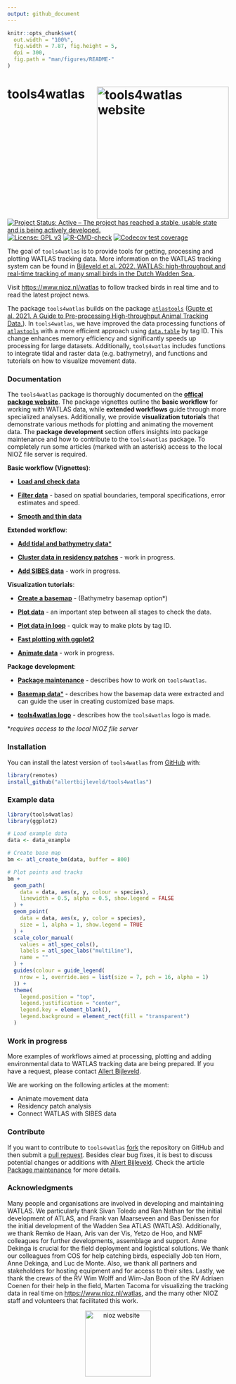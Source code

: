 ```yaml
---
output: github_document
---
```


<!-- README.md is generated from README.Rmd. Please edit that file -->

```r
knitr::opts_chunk$set(
  out.width = "100%",
  fig.width = 7.87, fig.height = 5,
  dpi = 300,
  fig.path = "man/figures/README-"
)
```

# tools4watlas <a href="https://allertbijleveld.github.io/tools4watlas"><img src="man/figures/logo.png" align="right" height="300" alt="tools4watlas website" /></a>

<!-- badges: start -->
[![Project Status: Active – The project has reached a stable, usable state and is being actively developed.](http://www.repostatus.org/badges/latest/active.svg)](http://www.repostatus.org/#active)
[![License: GPL v3](https://img.shields.io/badge/License-GPL%20v3-blue.svg)](https://www.gnu.org/licenses/gpl-3.0)
[![R-CMD-check](https://github.com/allertbijleveld/tools4watlas/actions/workflows/R-CMD-check.yaml/badge.svg)](https://github.com/allertbijleveld/tools4watlas/actions/workflows/R-CMD-check.yaml)
[![Codecov test coverage](https://codecov.io/gh/allertbijleveld/tools4watlas/graph/badge.svg)](https://app.codecov.io/gh/allertbijleveld/tools4watlas)
<!-- badges: end -->

The goal of `tools4watlas` is to provide tools for getting, processing and plotting WATLAS tracking data. More information on the WATLAS tracking system can be found in [Bijleveld et al. 2022. WATLAS: high-throughput and real-time tracking of many small birds in the Dutch Wadden Sea.](https://doi.org/10.1186/s40317-022-00307-w).

Visit <https://www.nioz.nl/watlas> to follow tracked birds in real time and to read the latest project news.

The package `tools4watlas` builds on the package [`atlastools`](https://github.com/pratikunterwegs/atlastools) ([Gupte et al. 2021. A Guide to Pre-processing High-throughput Animal Tracking Data.](https://doi.org/10.1111/1365-2656.13610)). In `tools4watlas`, we have improved the data processing functions of [`atlastools`](https://github.com/pratikunterwegs/atlastools) with a more efficient approach using [`data.table`](https://rdatatable.gitlab.io/data.table/) by tag ID. This change enhances memory efficiency and significantly speeds up processing for large datasets. Additionally, `tools4watlas` includes functions to integrate tidal and raster data (e.g. bathymetry), and functions and tutorials on how to visualize movement data.

### **Documentation**

The `tools4watlas` package is thoroughly documented on the [**offical package website**](https://allertbijleveld.github.io/tools4watlas/). The package vignettes outline the **basic workflow** for working with WATLAS data, while **extended workflows** guide through more specialized analyses. Additionally, we provide **visualization tutorials** that demonstrate various methods for plotting and animating the movement data. The **package development** section offers insights into package maintenance and how to contribute to the `tools4watlas` package. To completely run some articles (marked with an asterisk) access to the local NIOZ file server is required.

**Basic workflow (Vignettes)**:

   - [**Load and check data**](https://allertbijleveld.github.io/tools4watlas/articles/load_and_check_data.html)
   
   - [**Filter data**](https://allertbijleveld.github.io/tools4watlas/articles/filter_data.html) - 
  based on spatial boundaries, temporal specifications, error estimates and speed.

   - [**Smooth and thin data**](https://allertbijleveld.github.io/tools4watlas/articles/smooth_and_thin_data.html)

**Extended workflow**:

   - [**Add tidal and bathymetry data***](https://allertbijleveld.github.io/tools4watlas/articles/extended_workflow/add_tidal_and_bathymetry_data.html)
  
   - [**Cluster data in residency patches**](https://allertbijleveld.github.io/tools4watlas/articles/extended_workflow/cluster_data_in_residency_patches.html) -
   work in progress.

   - [**Add SIBES data**](https://allertbijleveld.github.io/tools4watlas/articles/extended_workflow/add_SIBES_data.html) -
   work in progress.

**Visualization tutorials**:

   - [**Create a basemap**](https://allertbijleveld.github.io/tools4watlas/articles/visualization_tutorials/create_basemap.html) -
   (Bathymetry basemap option*)

   - [**Plot data**](https://allertbijleveld.github.io/tools4watlas/articles/visualization_tutorials/plot_data.html) -
   an important step between all stages to check the data.
   
   - [**Plot data in loop**](https://allertbijleveld.github.io/tools4watlas/articles/visualization_tutorials/plot_data_in_loop.html) -
   quick way to make plots by tag ID.

  - [**Fast plotting with ggplot2**](https://allertbijleveld.github.io/tools4watlas/articles/visualization_tutorials/fast_plotting.html)

  - [**Animate data**](https://allertbijleveld.github.io/tools4watlas/articles/visualization_tutorials/animate_data.html) -
   work in progress.

**Package development**:

  - [**Package maintenance**](https://allertbijleveld.github.io/tools4watlas/articles/package_development/package_maintenance.html) - describes how to work on `tools4watlas`.

  - [**Basemap data***](https://allertbijleveld.github.io/tools4watlas/articles/package_development/basemap_data.html) - 
  describes how the basemap data were extracted and can guide the user in creating customized base maps.

  - [**tools4watlas logo**](https://allertbijleveld.github.io/tools4watlas/articles/package_development/package_logo.html) - describes how the `tools4watlas` logo is made.

*_requires access to the local NIOZ file server_

### **Installation**

You can install the latest version of `tools4watlas` from [GitHub](https://github.com/allertbijleveld/tools4watlas) with:

```r
library(remotes)
install_github("allertbijleveld/tools4watlas")
```

### **Example data**

```r
library(tools4watlas)
library(ggplot2)

# Load example data
data <- data_example

# Create base map
bm <- atl_create_bm(data, buffer = 800)

# Plot points and tracks
bm +
  geom_path(
    data = data, aes(x, y, colour = species),
    linewidth = 0.5, alpha = 0.5, show.legend = FALSE
  ) +
  geom_point(
    data = data, aes(x, y, color = species),
    size = 1, alpha = 1, show.legend = TRUE
  ) +
  scale_color_manual(
    values = atl_spec_cols(),
    labels = atl_spec_labs("multiline"),
    name = ""
  ) +
  guides(colour = guide_legend(
    nrow = 1, override.aes = list(size = 7, pch = 16, alpha = 1)
  )) +
  theme(
    legend.position = "top",
    legend.justification = "center",
    legend.key = element_blank(),
    legend.background = element_rect(fill = "transparent")
  )
```

### **Work in progress**

More examples of workflows aimed at processing, plotting and adding environmental data to WATLAS tracking data are being prepared. If you have a request, please contact [Allert Bijleveld](mailto:allert.bijleveld@nioz.nl). 

We are working on the following articles at the moment:

- Animate movement data
- Residency patch analysis
- Connect WATLAS with SIBES data

### **Contribute**

If you want to contribute to `tools4watlas` [fork](https://docs.github.com/en/pull-requests/collaborating-with-pull-requests/working-with-forks/fork-a-repo) the repository on GitHub and then submit a [pull request](https://docs.github.com/en/pull-requests/collaborating-with-pull-requests/proposing-changes-to-your-work-with-pull-requests/about-pull-requests). Besides clear bug fixes, it is best to discuss potential changes or additions with [Allert Bijleveld](mailto:allert.bijleveld@nioz.nl). Check the article [Package maintenance](https://allertbijleveld.github.io/tools4watlas/articles/package_development/package_maintenance.html) for more details.

### **Acknowledgments**
Many people and organisations are involved in developing and maintaining WATLAS. We particularly thank Sivan Toledo and Ran Nathan for the initial development of ATLAS, and Frank van Maarseveen and Bas Denissen for the initial development of the Wadden Sea ATLAS (WATLAS). Additionally, we thank Remko de Haan, Aris van der Vis, Yetzo de Hoo, and NMF colleagues for further developments, assemblage and support. Anne Dekinga is crucial for the field deployment and logistical solutions. We thank our colleagues from COS for help catching birds, especially Job ten Horn, Anne Dekinga, and Luc de Monte. Also, we thank all partners and stakeholders for hosting equipment and for access to their sites. Lastly, we thank the crews of the RV Wim Wolff and Wim-Jan Boon of the RV Adriaen Coenen for their help in the field, Marten Tacoma for visualizing the tracking data in real time on <https://www.nioz.nl/watlas>, and the many other NIOZ staff and volunteers that facilitated this work.



<p align="middle">
    <a href="https://www.nioz.nl/en">
        <img src="man/figures/NIOZ_logo_ENG_RGB.png" align="middle" height="150" alt="nioz website" />
    </a>
</p>

